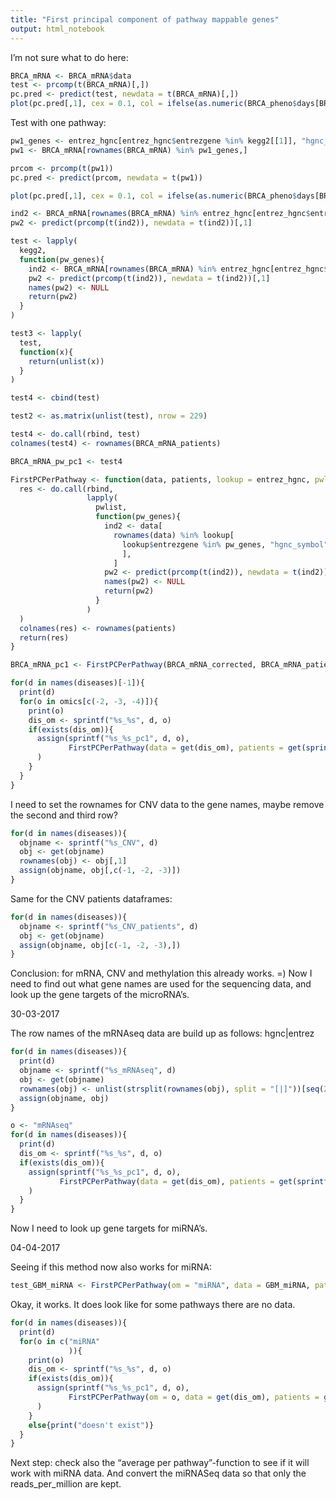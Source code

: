 ```yaml
---
title: "First principal component of pathway mappable genes"
output: html_notebook
---
```


I'm not sure what to do here:
```r
BRCA_mRNA <- BRCA_mRNA$data
test <- prcomp(t(BRCA_mRNA)[,])
pc.pred <- predict(test, newdata = t(BRCA_mRNA)[,])
plot(pc.pred[,1], cex = 0.1, col = ifelse(as.numeric(BRCA_pheno$days[BRCA_mRNA_patients$patient_id]) < 300, "red", "green"))
```
Test with one pathway:
```r
pw1_genes <- entrez_hgnc[entrez_hgnc$entrezgene %in% kegg2[[1]], "hgnc_symbol"]
pw1 <- BRCA_mRNA[rownames(BRCA_mRNA) %in% pw1_genes,]

prcom <- prcomp(t(pw1))
pc.pred <- predict(prcom, newdata = t(pw1))

plot(pc.pred[,1], cex = 0.1, col = ifelse(as.numeric(BRCA_pheno$days[BRCA_mRNA_patients$patient_id]) < 300, "red", "green"))
```
```r
ind2 <- BRCA_mRNA[rownames(BRCA_mRNA) %in% entrez_hgnc[entrez_hgnc$entrezgene %in% kegg2[[2]], "hgnc_symbol"],]
pw2 <- predict(prcomp(t(ind2)), newdata = t(ind2))[,1]

test <- lapply(
  kegg2,
  function(pw_genes){
    ind2 <- BRCA_mRNA[rownames(BRCA_mRNA) %in% entrez_hgnc[entrez_hgnc$entrezgene %in% pw_genes, "hgnc_symbol"],]
    pw2 <- predict(prcomp(t(ind2)), newdata = t(ind2))[,1]
    names(pw2) <- NULL
    return(pw2)
  }
)

test3 <- lapply(
  test,
  function(x){
    return(unlist(x))
  }
)

test4 <- cbind(test)

test2 <- as.matrix(unlist(test), nrow = 229)

test4 <- do.call(rbind, test)
colnames(test4) <- rownames(BRCA_mRNA_patients)

BRCA_mRNA_pw_pc1 <- test4
```

```r
FirstPCPerPathway <- function(data, patients, lookup = entrez_hgnc, pwlist = kegg2){
  res <- do.call(rbind, 
                 lapply(
                   pwlist,
                   function(pw_genes){
                     ind2 <- data[
                       rownames(data) %in% lookup[
                         lookup$entrezgene %in% pw_genes, "hgnc_symbol"
                         ],
                       ]
                     pw2 <- predict(prcomp(t(ind2)), newdata = t(ind2))[,1]
                     names(pw2) <- NULL
                     return(pw2)
                   }
                 )
  )
  colnames(res) <- rownames(patients)
  return(res)
}
```

```r
BRCA_mRNA_pc1 <- FirstPCPerPathway(BRCA_mRNA_corrected, BRCA_mRNA_patients)
```

```r
for(d in names(diseases)[-1]){
  print(d)
  for(o in omics[c(-2, -3, -4)]){
    print(o)
    dis_om <- sprintf("%s_%s", d, o)
    if(exists(dis_om)){
      assign(sprintf("%s_%s_pc1", d, o), 
             FirstPCPerPathway(data = get(dis_om), patients = get(sprintf("%s_patients", dis_om)))
      )
    }
  }
}
```
I need to set the rownames for CNV data to the gene names, maybe remove the second and third row?

```r
for(d in names(diseases)){
  objname <- sprintf("%s_CNV", d)
  obj <- get(objname)
  rownames(obj) <- obj[,1]
  assign(objname, obj[,c(-1, -2, -3)])
}
```
Same for the CNV patients dataframes:

```r
for(d in names(diseases)){
  objname <- sprintf("%s_CNV_patients", d)
  obj <- get(objname)
  assign(objname, obj[c(-1, -2, -3),])
}
```

Conclusion: for mRNA, CNV and methylation this already works. =) Now I need to find out what gene names are used for the sequencing data, and look up the gene targets of the microRNA's.

30-03-2017

The row names of the mRNAseq data are build up as follows: hgnc|entrez

```r
for(d in names(diseases)){
  print(d)
  objname <- sprintf("%s_mRNAseq", d)
  obj <- get(objname)
  rownames(obj) <- unlist(strsplit(rownames(obj), split = "[|]"))[seq(2, 2*nrow(obj), by = 2)]
  assign(objname, obj)
}
```

```r
o <- "mRNAseq"
for(d in names(diseases)){
  print(d)
  dis_om <- sprintf("%s_%s", d, o)
  if(exists(dis_om)){
    assign(sprintf("%s_%s_pc1", d, o), 
           FirstPCPerPathway(data = get(dis_om), patients = get(sprintf("%s_patients", dis_om)), mseq = TRUE)
    )
  }
}
```

Now I need to look up gene targets for miRNA's.

04-04-2017

Seeing if this method now also works for miRNA:

```r
test_GBM_miRNA <- FirstPCPerPathway(om = "miRNA", data = GBM_miRNA, patients = GBM_miRNA_patients, pwlist = pw_miRNA)
```

Okay, it works. It does look like for some pathways there are no data.

```r

for(d in names(diseases)){
  print(d)
  for(o in c("miRNA"
             )){
    print(o)
    dis_om <- sprintf("%s_%s", d, o)
    if(exists(dis_om)){
      assign(sprintf("%s_%s_pc1", d, o), 
             FirstPCPerPathway(om = o, data = get(dis_om), patients = get(sprintf("%s_patients", dis_om)), pwlist = pw_miRNA)
      )
    }
    else{print("doesn't exist")}
  }
}
```

Next step: check also the "average per pathway"-function to see if it will work with miRNA data. And convert the miRNASeq data so that only the reads_per_million are kept.